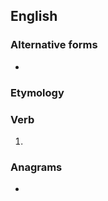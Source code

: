 ==English==

===Alternative forms===
* {{l|en|seek'st}} {{qualifier|obsolete}}

===Etymology===
{{suffix|seek|est|lang=en}}

===Verb===
{{head|en|verb form}}

# {{en-archaic second-person singular of|seek}}

===Anagrams===
* {{anagrams|en|a=eeeksst|Skeetes}}